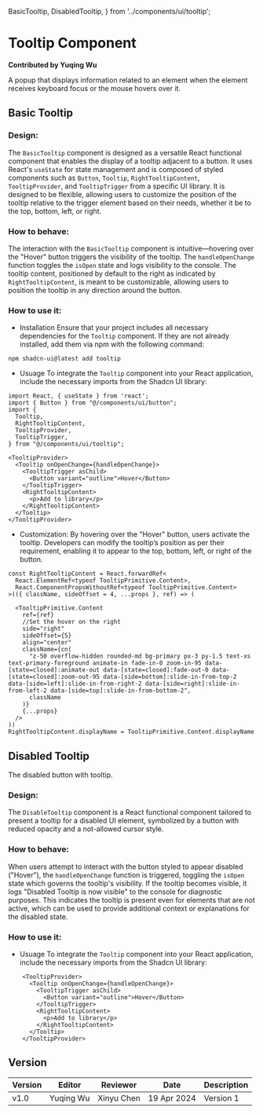   BasicTooltip,
  DisabledTooltip,
} from '../components/ui/tooltip';

# Tooltip Component

**Contributed by Yuqing Wu**

A popup that displays information related to an element when the element receives keyboard focus or the mouse hovers over it.

## Basic Tooltip 

### Design:
The `BasicTooltip` component is designed as a versatile React functional component that enables the display of a tooltip adjacent to a button. It uses React's `useState` for state management and is composed of styled components such as `Button`, `Tooltip`, `RightTooltipContent`, `TooltipProvider`, and `TooltipTrigger` from a specific UI library. It is designed to be flexible, allowing users to customize the position of the tooltip relative to the trigger element based on their needs, whether it be to the top, bottom, left, or right. 

### How to behave: 
The interaction with the `BasicTooltip` component is intuitive—hovering over the "Hover" button triggers the visibility of the tooltip. The `handleOpenChange` function toggles the `isOpen` state and logs visibility to the console. The tooltip content, positioned by default to the right as indicated by `RightTooltipContent`, is meant to be customizable, allowing users to position the tooltip in any direction around the button. 

### How to use it: 
- Installation 
Ensure that your project includes all necessary dependencies for the `Tooltip` component. If they are not already installed, add them via npm with the following command: 
``` 
npm shadcn-ui@latest add tooltip
```
- Usuage
To integrate the `Tooltip` component into your React application, include the necessary imports from the Shadcn UI library:
```
import React, { useState } from 'react';
import { Button } from "@/components/ui/button";
import {
  Tooltip,
  RightTooltipContent,
  TooltipProvider,
  TooltipTrigger,
} from "@/components/ui/tooltip";
```
```
<TooltipProvider>
  <Tooltip onOpenChange={handleOpenChange}>
    <TooltipTrigger asChild>
      <Button variant="outline">Hover</Button>
    </TooltipTrigger>
    <RightTooltipContent>
      <p>Add to library</p>
    </RightTooltipContent>
  </Tooltip>
</TooltipProvider>
```
- Customization:
By hovering over the "Hover" button, users activate the tooltip. Developers can modify the tooltip’s position as per their requirement, enabling it to appear to the top, bottom, left, or right of the button. 
```
const RightTooltipContent = React.forwardRef<
  React.ElementRef<typeof TooltipPrimitive.Content>,
  React.ComponentPropsWithoutRef<typeof TooltipPrimitive.Content>
>(({ className, sideOffset = 4, ...props }, ref) => (

  <TooltipPrimitive.Content
    ref={ref}
    //Set the hover on the right
    side="right" 
    sideOffset={5} 
    align="center"
    className={cn(
      "z-50 overflow-hidden rounded-md bg-primary px-3 py-1.5 text-xs text-primary-foreground animate-in fade-in-0 zoom-in-95 data-[state=closed]:animate-out data-[state=closed]:fade-out-0 data-[state=closed]:zoom-out-95 data-[side=bottom]:slide-in-from-top-2 data-[side=left]:slide-in-from-right-2 data-[side=right]:slide-in-from-left-2 data-[side=top]:slide-in-from-bottom-2",
      className
    )}
    {...props}
  />
))
RightTooltipContent.displayName = TooltipPrimitive.Content.displayName
```
<BasicTooltip />

## Disabled Tooltip

The disabled button with tooltip.

### Design:
The `DisableTooltip` component is a React functional component tailored to present a tooltip for a disabled UI element, symbolized by a button with reduced opacity and a not-allowed cursor style.

### How to behave: 
When users attempt to interact with the button styled to appear disabled ("Hover"), the `handleOpenChange` function is triggered, toggling the `isOpen` state which governs the tooltip's visibility. If the tooltip becomes visible, it logs "Disabled Tooltip is now visible" to the console for diagnostic purposes. This indicates the tooltip is present even for elements that are not active, which can be used to provide additional context or explanations for the disabled state. 

### How to use it: 
- Usuage
To integrate the `Tooltip` component into your React application, include the necessary imports from the Shadcn UI library:
```
    <TooltipProvider>
      <Tooltip onOpenChange={handleOpenChange}>
        <TooltipTrigger asChild>
          <Button variant="outline">Hover</Button>
        </TooltipTrigger>
        <RightTooltipContent>
          <p>Add to library</p>
        </RightTooltipContent>
      </Tooltip>
    </TooltipProvider>
```
<DisabledTooltip />


## Version

| Version | Editor          | Reviewer         | Date       | Description |
| ------- | --------------- | --------------- | ---------- | ----------- |
| v1.0    | Yuqing Wu       | Xinyu Chen      | 19 Apr 2024 | Version 1   |

